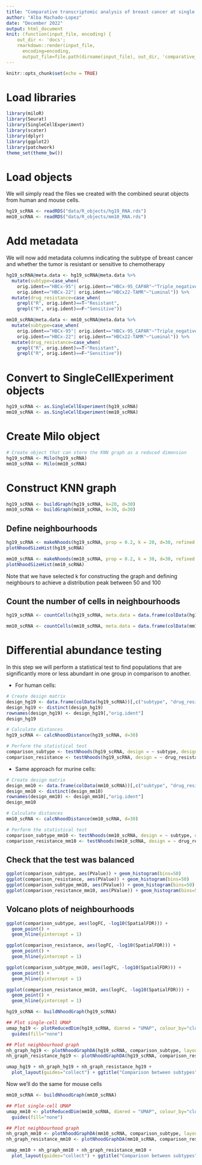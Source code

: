 ```yaml
---
title: "Comparative transcriptomic analysis of breast cancer at single cell level"
author: "Alba Machado-Lopez"
date: "December 2022"
output: html_document
knit: (function(input_file, encoding) {
    out_dir <- 'docs';
    rmarkdown::render(input_file,
      encoding=encoding,
      output_file=file.path(dirname(input_file), out_dir, 'comparative_transcriptomics.html'))})
---
```


```r
knitr::opts_chunk$set(echo = TRUE)
```

# Load libraries

```r
library(miloR)
library(Seurat)
library(SingleCellExperiment)
library(scater)
library(dplyr)
library(ggplot2)
library(patchwork)
theme_set(theme_bw())
```


# Load objects

We will simply read the files we created with the combined seurat objects from human and mouse cells. 

```r
hg19_scRNA <- readRDS("data/R_objects/hg19_RNA.rds")
mm10_scRNA <- readRDS("data/R_objects/mm10_RNA.rds")
```

# Add metadata

We will now add metadata columns indicating the subtype of breast cancer and whether the tumor is resistant or sensitive to chemotherapy

```r
hg19_scRNA@meta.data <- hg19_scRNA@meta.data %>%
  mutate(subtype=case_when(
    orig.ident=="HBCx-95"| orig.ident=="HBCx-95_CAPAR"~"Triple_negative",
    orig.ident=="HBCx-22"| orig.ident=="HBCx22-TAMR"~"Luminal")) %>% 
  mutate(drug_resistance=case_when(
    grepl("R", orig.ident)==T~"Resistant",
    grepl("R", orig.ident)==F~"Sensitive"))

mm10_scRNA@meta.data <- mm10_scRNA@meta.data %>%
  mutate(subtype=case_when(
    orig.ident=="HBCx-95"| orig.ident=="HBCx-95_CAPAR"~"Triple_negative",
    orig.ident=="HBCx-22"| orig.ident=="HBCx22-TAMR"~"Luminal")) %>% 
  mutate(drug_resistance=case_when(
    grepl("R", orig.ident)==T~"Resistant",
    grepl("R", orig.ident)==F~"Sensitive"))
```


# Convert to SingleCellExperiment objects

```r
hg19_scRNA <- as.SingleCellExperiment(hg19_scRNA)
mm10_scRNA <- as.SingleCellExperiment(mm10_scRNA)
```

# Create Milo object

```r
# Create object that can store the KNN graph as a reduced dimension
hg19_scRNA <- Milo(hg19_scRNA)
mm10_scRNA <- Milo(mm10_scRNA)
```

# Construct KNN graph

```r
hg19_scRNA <- buildGraph(hg19_scRNA, k=20, d=30)
mm10_scRNA <- buildGraph(mm10_scRNA, k=30, d=30)
```

## Define neighbourhoods

```r
hg19_scRNA <- makeNhoods(hg19_scRNA, prop = 0.2, k = 20, d=30, refined = TRUE)
plotNhoodSizeHist(hg19_scRNA)

mm10_scRNA <- makeNhoods(mm10_scRNA, prop = 0.2, k = 30, d=30, refined = TRUE)
plotNhoodSizeHist(mm10_scRNA)
```

Note that we have selected k for constructing the graph and defining neighbours to achieve a distribution peak between 50 and 100 

## Count the number of cells in neighbourhoods

```r
hg19_scRNA <- countCells(hg19_scRNA, meta.data = data.frame(colData(hg19_scRNA)), sample="orig.ident")

mm10_scRNA <- countCells(mm10_scRNA, meta.data = data.frame(colData(mm10_scRNA)), sample="orig.ident")
```

# Differential abundance testing

In this step we will perform a statistical test to find populations that are significantly more or less abundant in one group in comparison to another. 

- For human cells:

```r
# Create design matrix
design_hg19 <- data.frame(colData(hg19_scRNA))[,c("subtype", "drug_resistance","orig.ident")]
design_hg19 <- distinct(design_hg19)
rownames(design_hg19) <- design_hg19[,"orig.ident"]
design_hg19

# Calculate distances
hg19_scRNA <- calcNhoodDistance(hg19_scRNA, d=30)

# Perform the statistical test
comparison_subtype <- testNhoods(hg19_scRNA, design = ~ subtype, design.df = design_hg19)
comparison_resistance <- testNhoods(hg19_scRNA, design = ~ drug_resistance+subtype, design.df = design_hg19)


```

- Same approach for murine cells:

```r
# Create design matrix
design_mm10 <- data.frame(colData(mm10_scRNA))[,c("subtype", "drug_resistance","orig.ident")]
design_mm10 <- distinct(design_mm10)
rownames(design_mm10) <- design_mm10[,"orig.ident"]
design_mm10

# Calculate distances
mm10_scRNA <- calcNhoodDistance(mm10_scRNA, d=30)

# Perform the statistical test
comparison_subtype_mm10 <- testNhoods(mm10_scRNA, design = ~ subtype, design.df = design_mm10)
comparison_resistance_mm10 <- testNhoods(mm10_scRNA, design = ~ drug_resistance+subtype, design.df = design_mm10)

```

## Check that the test was balanced

```r
ggplot(comparison_subtype, aes(PValue)) + geom_histogram(bins=50)
ggplot(comparison_resistance, aes(PValue)) + geom_histogram(bins=50)
ggplot(comparison_subtype_mm10, aes(PValue)) + geom_histogram(bins=50)
ggplot(comparison_resistance_mm10, aes(PValue)) + geom_histogram(bins=50)
```

## Volcano plots of neighbourhoods

```r
ggplot(comparison_subtype, aes(logFC, -log10(SpatialFDR))) +
  geom_point() +
  geom_hline(yintercept = 1)

ggplot(comparison_resistance, aes(logFC, -log10(SpatialFDR))) +
  geom_point() +
  geom_hline(yintercept = 1)

ggplot(comparison_subtype_mm10, aes(logFC, -log10(SpatialFDR))) +
  geom_point() +
  geom_hline(yintercept = 1)

ggplot(comparison_resistance_mm10, aes(logFC, -log10(SpatialFDR))) +
  geom_point() +
  geom_hline(yintercept = 1)
```

```r
hg19_scRNA <- buildNhoodGraph(hg19_scRNA)

## Plot single-cell UMAP
umap_hg19 <- plotReducedDim(hg19_scRNA, dimred = "UMAP", colour_by="cluster_name", text_by = "cluster_name", text_size = 3) +
  guides(fill="none")

## Plot neighbourhood graph
nh_graph_hg19 <- plotNhoodGraphDA(hg19_scRNA, comparison_subtype, layout="UMAP",alpha=0.05)
nh_graph_resistance_hg19 <- plotNhoodGraphDA(hg19_scRNA, comparison_resistance, layout="UMAP",alpha=0.05)

umap_hg19 + nh_graph_hg19 + nh_graph_resistance_hg19 +
  plot_layout(guides="collect") + ggtitle("Comparison between subtypes")
```

Now we'll do the same for mouse cells

```r
mm10_scRNA <- buildNhoodGraph(mm10_scRNA)

## Plot single-cell UMAP
umap_mm10 <- plotReducedDim(mm10_scRNA, dimred = "UMAP", colour_by="cluster_name", text_by = "cluster_name", text_size = 3) +
  guides(fill="none")

## Plot neighbourhood graph
nh_graph_mm10 <- plotNhoodGraphDA(mm10_scRNA, comparison_subtype, layout="UMAP",alpha=0.05)
nh_graph_resistance_mm10 <- plotNhoodGraphDA(mm10_scRNA, comparison_resistance, layout="UMAP",alpha=0.05)

umap_mm10 + nh_graph_mm10 + nh_graph_resistance_mm10 +
  plot_layout(guides="collect") + ggtitle("Comparison between subtypes")
```
